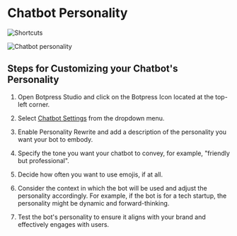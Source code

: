 # Chatbot Personality

![Shortcuts](/docs/content/generative-ai-personality-cover.png)

![Chatbot personality](/docs/content/chatbot-personality.png)

## Steps for Customizing your Chatbot's Personality

1. Open Botpress Studio and click on the Botpress Icon located at the top-left corner.

2. Select [Chatbot Settings](../../studio/chatbot-settings/) from the dropdown menu.

3. Enable Personality Rewrite and add a description of the personality you want your bot to embody.

4. Specify the tone you want your chatbot to convey, for example, "friendly but professional".

5. Decide how often you want to use emojis, if at all.

6. Consider the context in which the bot will be used and adjust the personality accordingly. For example, if the bot is for a tech startup, the personality might be dynamic and forward-thinking.

7. Test the bot's personality to ensure it aligns with your brand and effectively engages with users.
